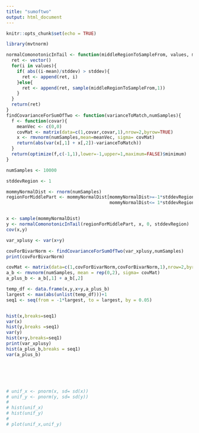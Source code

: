 ```yaml
---
title: "sumoftwo"
output: html_document
---
```


```r
knitr::opts_chunk$set(echo = TRUE)
```

```r
library(mvtnorm)
```

```r
normalComonotonicInTail <- function(middleRegionToSampleFrom, values, mean,stddev){
  ret <- vector()
  for(i in values){
    if( abs((i-mean)/stddev) > stddev){
      ret <- append(ret, i)
    }else{
      ret <- append(ret, sample(middleRegionToSampleFrom,1))
    }
  }
  return(ret)
}
findCovarianceForSumOfTwo <- function(varianceToMatch,numSamples){
  f <- function(covar){
    meanVec <- c(0,0)
    covMat <- matrix(data=c(1,covar,covar,1),nrow=2,byrow=TRUE)
    x <- rmvnorm(numSamples,mean=meanVec, sigma= covMat)
    return(abs(var(x[,1] + x[,2])-varianceToMatch))
  }
  return(optimize(f,c(-1,1),lower=-1,upper=1,maximum=FALSE)$minimum)
}


```

```r
numSamples <- 10000

stddevRegion <- 1

mommyNormalDist <- rnorm(numSamples)
regionForMiddlePart <- mommyNormalDist[mommyNormalDist>=-1*stddevRegion & 
                                       mommyNormalDist<= 1*stddevRegion  ]


x <- sample(mommyNormalDist)
y <- normalComonotonicInTail(regionForMiddlePart, x, 0, stddevRegion)
cov(x,y)

var_xplusy <- var(x+y)

covForBivarNorm <- findCovarianceForSumOfTwo(var_xplusy,numSamples)
print(covForBivarNorm)

covMat <- matrix(data=c(1,covForBivarNorm,covForBivarNorm,1),nrow=2,byrow=TRUE)
a_b <- rmvnorm(numSamples, mean = rep(0,2), sigma= covMat)
a_plus_b <- a_b[,1] + a_b[,2]

temp_df <- data.frame(x,y,x+y,a_plus_b)
largest <- max(abs(unlist(temp_df)))+1
seq1 <- seq(from = -1*largest, to = largest, by = 0.05)


hist(x,breaks=seq1)
var(x)
hist(y,breaks =seq1)
var(y)
hist(x+y,breaks=seq1)
print(var_xplusy)
hist(a_plus_b,breaks = seq1)
var(a_plus_b)






# unif_x <- pnorm(x, sd= sd(x))
# unif_y <- pnorm(y, sd= sd(y))
# 
# hist(unif_x)
# hist(unif_y)
# 
# plot(unif_x,unif_y)

```


